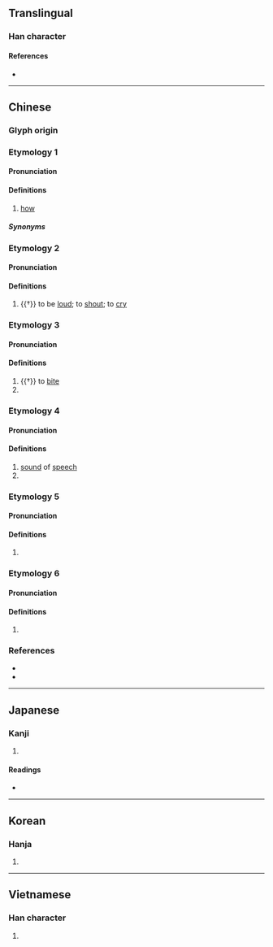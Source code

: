 {{also|昨}}
{{character info/new}}
==Translingual==

===Han character===
{{Han char|rn=30|rad=口|as=05|sn=8|four=68011|canj=ROS|ids=⿰口乍}}

====References====
* {{Han ref|kx=0184.160|dkj=03488|dj=0404.010|hdz=10601.090|uh=548B|ud=21643|bh=A951|bd=43345}}

----

==Chinese==

===Glyph origin===
{{Han etym}}

===Etymology 1===
{{zh-forms|alt=𠷿,咱,囃}}
{{rfe|zh|Fusion of {{zh-l|怎麼}}?}}

====Pronunciation====
{{zh-pron
|m=zǎ
|m-s=za2
|c=zaa2
|h=pfs=
|md=
|mn=
|w=
|ma=zh-za.ogg
|cat=
}}

====Definitions====
{{zh-hanzi}}

# {{lb|zh|dialectal}} [[how]]

=====Synonyms=====
{{zh-dial|怎麼}}

===Etymology 2===
{{zh-forms|alt=唶}}

====Pronunciation====
{{zh-pron
|m=zé
|c=zaa3
|mc=3
|oc=3
|cat=v
}}

====Definitions====
{{zh-hanzi}}

# {{†}} to be [[loud]]; to [[shout]]; to [[cry]]

===Etymology 3===
{{zh-forms}}

====Pronunciation====
{{zh-pron
|m=zé
|c=zaak6,zaak3,zaa3
|mc=2
|oc=2
|cat=v
}}

====Definitions====
{{zh-hanzi}}

# {{†}} to [[bite]]
# {{zh-used in|㕭咋}}

===Etymology 4===
{{zh-forms}}

====Pronunciation====
{{zh-pron
|m=zhà
|c=zaa3
|mc=1
|oc=1
|cat=n,v
}}

====Definitions====
{{zh-hanzi}}

# [[sound]] of [[speech]] {{rfgloss|zh}}
# {{zh-alt-form|炸|to [[burst]]; to [[explode]]; to [[infuriate]]}}

===Etymology 5===
{{zh-forms}}

====Pronunciation====
{{zh-pron
|m=zhà
|c=zaa6,zaa3
|cat=adv
}}

====Definitions====
{{zh-hanzi}}

# {{zh-alt-form|乍|[[suddenly]]}}

===Etymology 6===
{{zh-forms|alt=囃}}

====Pronunciation====
{{zh-pron
|m=zhā
|c=zaa1,zaa3
|cat=
}}

====Definitions====
{{zh-hanzi}}

# {{zh-only|咋呼}}

===References===
* {{R:twedu|A00560}}
* {{R:yue:Hanzi}}

{{zh-cat|Elementary}}

----

==Japanese==

===Kanji===
{{ja-kanji|grade=|rs=口05}}

# {{defn|lang=ja|sort=口05}}

====Readings====
* {{ja-readings
|goon=しゃ, しゃく
|kanon=さ, さく
|kun=か-む, く-う, くら-う, く-い
}}

----

==Korean==

===Hanja===
{{ko-hanja|hangeul=사|rv=sa|mr=sa}}

# {{defn|lang=ko|sort=口05}}

----

==Vietnamese==

===Han character===
{{vi-hantu|[[trách]], [[chạ]], [[chá]], [[chách]], [[cha]]|rs=口05}}

# {{defn|lang=vi}}